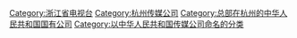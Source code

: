 [[Category:浙江省电视台|Category:浙江省电视台]]
[[Category:杭州传媒公司|Category:杭州传媒公司]]
[[Category:总部在杭州的中华人民共和国国有公司|Category:总部在杭州的中华人民共和国国有公司]]
[[Category:以中华人民共和国传媒公司命名的分类|Category:以中华人民共和国传媒公司命名的分类]]